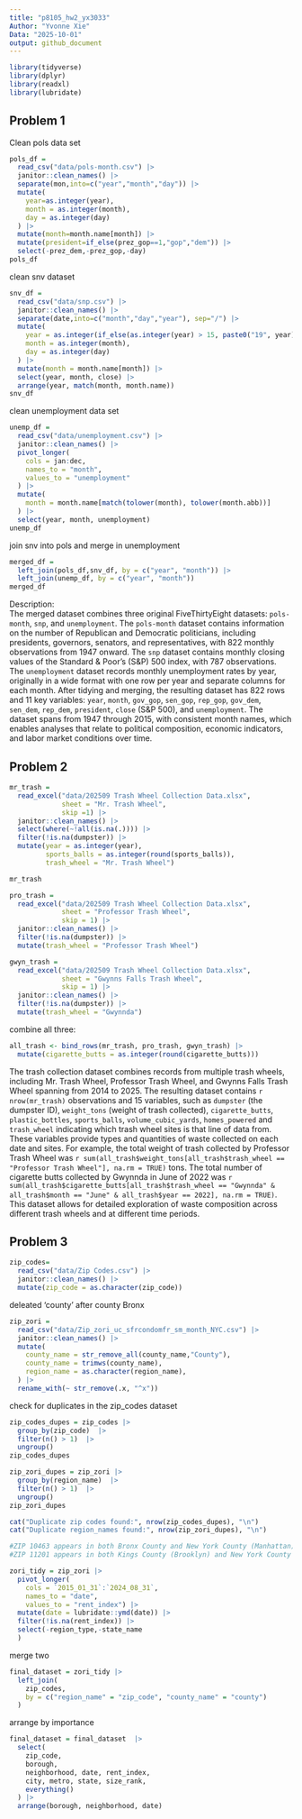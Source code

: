 ```yaml
---
title: "p8105_hw2_yx3033"
Author: "Yvonne Xie"
Data: "2025-10-01"
output: github_document
---
```


```r
library(tidyverse)
library(dplyr)
library(readxl)
library(lubridate)
```

## Problem 1
Clean pols data set

```r
pols_df = 
  read_csv("data/pols-month.csv") |> 
  janitor::clean_names() |> 
  separate(mon,into=c("year","month","day")) |> 
  mutate(
    year=as.integer(year),
    month = as.integer(month),
    day = as.integer(day)
  ) |> 
  mutate(month=month.name[month]) |> 
  mutate(president=if_else(prez_gop==1,"gop","dem")) |> 
  select(-prez_dem,-prez_gop,-day)
pols_df
```

clean snv dataset

```r
snv_df =
  read_csv("data/snp.csv") |> 
  janitor::clean_names() |> 
  separate(date,into=c("month","day","year"), sep="/") |> 
  mutate(
    year = as.integer(if_else(as.integer(year) > 15, paste0("19", year), paste0("20", year))),
    month = as.integer(month),
    day = as.integer(day)
  ) |> 
  mutate(month = month.name[month]) |> 
  select(year, month, close) |> 
  arrange(year, match(month, month.name))
snv_df
```

clean unemployment data set
```r
unemp_df =
  read_csv("data/unemployment.csv") |> 
  janitor::clean_names() |> 
  pivot_longer(
    cols = jan:dec,
    names_to = "month",
    values_to = "unemployment"
  ) |> 
  mutate(
    month = month.name[match(tolower(month), tolower(month.abb))]
  ) |> 
  select(year, month, unemployment)
unemp_df
```

join snv into pols and merge in unemployment

```r
merged_df =
  left_join(pols_df,snv_df, by = c("year", "month")) |> 
  left_join(unemp_df, by = c("year", "month"))
merged_df
```

Description:  
The merged dataset combines three original FiveThirtyEight datasets: `pols-month`, `snp`, and `unemployment`. The `pols-month` dataset contains information on the number of Republican and Democratic politicians, including presidents, governors, senators, and representatives, with 822 monthly observations from 1947 onward. The `snp` dataset contains monthly closing values of the Standard & Poor’s (S&P) 500 index, with 787 observations. The `unemployment` dataset records monthly unemployment rates by year, originally in a wide format with one row per year and separate columns for each month. After tidying and merging, the resulting dataset has 822 rows and 11 key variables: `year`, `month`, `gov_gop`, `sen_gop`, `rep_gop`, `gov_dem`, `sen_dem`, `rep_dem`, `president`, `close` (S&P 500), and `unemployment`. The dataset spans from 1947 through 2015, with consistent month names, which enables analyses that relate to political composition, economic indicators, and labor market conditions over time.  


## Problem 2

```r
mr_trash =
  read_excel("data/202509 Trash Wheel Collection Data.xlsx",
             sheet = "Mr. Trash Wheel",
             skip =1) |> 
  janitor::clean_names() |> 
  select(where(~!all(is.na(.)))) |>
  filter(!is.na(dumpster)) |> 
  mutate(year = as.integer(year),
         sports_balls = as.integer(round(sports_balls)),
         trash_wheel = "Mr. Trash Wheel")

mr_trash
```


```r
pro_trash = 
  read_excel("data/202509 Trash Wheel Collection Data.xlsx",
             sheet = "Professor Trash Wheel",
             skip = 1) |> 
  janitor::clean_names() |> 
  filter(!is.na(dumpster)) |> 
  mutate(trash_wheel = "Professor Trash Wheel")

gwyn_trash = 
  read_excel("data/202509 Trash Wheel Collection Data.xlsx",
             sheet = "Gwynns Falls Trash Wheel",
             skip = 1) |> 
  janitor::clean_names() |> 
  filter(!is.na(dumpster)) |> 
  mutate(trash_wheel = "Gwynnda")
```

combine all three:
```r
all_trash <- bind_rows(mr_trash, pro_trash, gwyn_trash) |> 
  mutate(cigarette_butts = as.integer(round(cigarette_butts)))
```

The trash collection dataset combines records from multiple trash wheels, including Mr. Trash Wheel, Professor Trash Wheel, and Gwynns Falls Trash Wheel spanning from 2014 to 2025. The resulting dataset contains `r nrow(mr_trash)` observations and 15 variables, such as `dumpster` (the dumpster ID), `weight_tons` (weight of trash collected), `cigarette_butts`, `plastic_bottles`, `sports_balls`, `volume_cubic_yards`, `homes_powered` and `trash_wheel` indicating which trash wheel sites is that line of data from. These variables provide types and quantities of waste collected on each date and sites. For example, the total weight of trash collected by Professor Trash Wheel was `r sum(all_trash$weight_tons[all_trash$trash_wheel == "Professor Trash Wheel"], na.rm = TRUE)` tons. The total number of cigarette butts collected by Gwynnda in June of 2022 was `r sum(all_trash$cigarette_butts[all_trash$trash_wheel == "Gwynnda" & all_trash$month == "June" & all_trash$year == 2022], na.rm = TRUE)`. This dataset allows for detailed exploration of waste composition across different trash wheels and at different time periods.


## Problem 3

```r
zip_codes=
  read_csv("data/Zip Codes.csv") |> 
  janitor::clean_names() |> 
  mutate(zip_code = as.character(zip_code))
```

deleated 'county' after county Bronx
```r
zip_zori =
  read_csv("data/Zip_zori_uc_sfrcondomfr_sm_month_NYC.csv") |> 
  janitor::clean_names() |> 
  mutate(
    county_name = str_remove_all(county_name,"County"),
    county_name = trimws(county_name),
    region_name = as.character(region_name),
  ) |> 
  rename_with(~ str_remove(.x, "^x"))
```

check for duplicates in the zip_codes dataset
```r
zip_codes_dupes = zip_codes |> 
  group_by(zip_code)  |> 
  filter(n() > 1)  |> 
  ungroup()
zip_codes_dupes

zip_zori_dupes = zip_zori |> 
  group_by(region_name)  |> 
  filter(n() > 1)  |> 
  ungroup()
zip_zori_dupes

cat("Duplicate zip codes found:", nrow(zip_codes_dupes), "\n")
cat("Duplicate region_names found:", nrow(zip_zori_dupes), "\n")

#ZIP 10463 appears in both Bronx County and New York County (Manhattan)
#ZIP 11201 appears in both Kings County (Brooklyn) and New York County (Manhattan)
```


```r

zori_tidy = zip_zori |> 
  pivot_longer(
    cols = `2015_01_31`:`2024_08_31`,
    names_to = "date",
    values_to = "rent_index") |>
  mutate(date = lubridate::ymd(date)) |> 
  filter(!is.na(rent_index)) |> 
  select(-region_type,-state_name
  )
```

merge two
```r
final_dataset = zori_tidy |> 
  left_join(
    zip_codes, 
    by = c("region_name" = "zip_code", "county_name" = "county")
  )
```
arrange by importance
```r
final_dataset = final_dataset  |> 
  select(
    zip_code, 
    borough, 
    neighborhood, date, rent_index,
    city, metro, state, size_rank, 
    everything()
  ) |> 
  arrange(borough, neighborhood, date)

```

